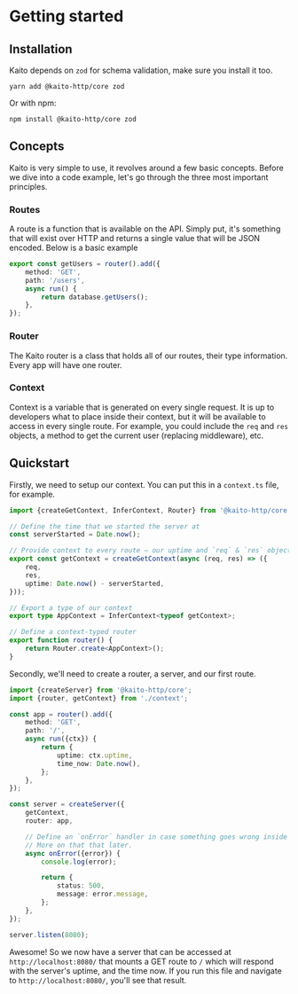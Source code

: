 # Getting started

## Installation

Kaito depends on `zod` for schema validation, make sure you install it too.

```
yarn add @kaito-http/core zod
```

Or with npm:

```
npm install @kaito-http/core zod
```

## Concepts

Kaito is very simple to use, it revolves around a few basic concepts. Before we dive into a code example, let's go through the three most important principles.

### Routes

A route is a function that is available on the API. Simply put, it's something that will exist over HTTP and returns a single value that will be JSON encoded. Below is a basic example

```ts
export const getUsers = router().add({
	method: 'GET',
	path: '/users',
	async run() {
		return database.getUsers();
	},
});
```

### Router

The Kaito router is a class that holds all of our routes, their type information. Every app will have one router.

### Context

Context is a variable that is generated on every single request. It is up to developers what to place inside their context, but it will be available to access in every single route. For example, you could include the `req` and `res` objects, a method to get the current user (replacing middleware), etc.

## Quickstart

Firstly, we need to setup our context. You can put this in a `context.ts` file, for example.

```typescript
import {createGetContext, InferContext, Router} from '@kaito-http/core';

// Define the time that we started the server at
const serverStarted = Date.now();

// Provide context to every route — our uptime and `req` & `res` objects
export const getContext = createGetContext(async (req, res) => ({
	req,
	res,
	uptime: Date.now() - serverStarted,
}));

// Export a type of our context
export type AppContext = InferContext<typeof getContext>;

// Define a context-typed router
export function router() {
	return Router.create<AppContext>();
}
```

Secondly, we'll need to create a router, a server, and our first route.

```typescript
import {createServer} from '@kaito-http/core';
import {router, getContext} from './context';

const app = router().add({
	method: 'GET',
	path: '/',
	async run({ctx}) {
		return {
			uptime: ctx.uptime,
			time_now: Date.now(),
		};
	},
});

const server = createServer({
	getContext,
	router: app,

	// Define an `onError` handler in case something goes wrong inside of the route.
	// More on that that later.
	async onError({error}) {
		console.log(error);

		return {
			status: 500,
			message: error.message,
		};
	},
});

server.listen(8080);
```

Awesome! So we now have a server that can be accessed at `http://localhost:8080/` that mounts a GET route to `/` which will respond with the server's uptime, and the time now. If you run this file and navigate to `http://localhost:8080/`, you'll see that result.
